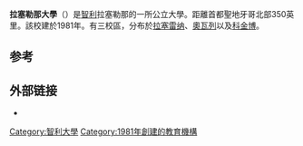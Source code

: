 {{Expand language|1=es|time=2020-12-13T01:34:06+00:00}}
{{Infobox university 
|name           = Universidad de La Serena
|image          = Universidad de La Serena escudo.png
|motto          = ''Tu Universidad Estatal en la Región Coquimbo''{{es icon}}
|type           = 公立大学
|established    = 1981年
|country        = {{CHI}}
|city           = [[拉塞雷纳|拉塞雷纳]]、[[科金博|科金博]]、[[奧瓦列|奧瓦列]]<ref name=autogenerated2>{{cite web |title=University of La Serena international relations |url=http://www.userena.cl/international_relations.html |work=userena.cl |accessdate=June 7, 2011 |archive-date=2010-12-26 |archive-url=https://web.archive.org/web/20101226174951/http://userena.cl/international_relations.html |dead-url=no }}</ref>
|students       = 8,000
|website        = [http://www.userena.cl/ www.userena.cl]
}}
'''拉塞勒那大學'''（{{lang-es|Universidad de La Serena}}）是[[智利|智利]]拉塞勒那的一所公立大學。距離首都聖地牙哥北部350英里。該校建於1981年。有三校區，分布於[[拉塞雷纳|拉塞雷纳]]、[[奧瓦列|奧瓦列]]以及[[科金博|科金博]]。

==参考==
{{refs}}

==外部链接==
*{{official}}

{{univ-stub}}
{{coord|display=title}}
{{normdaten}}
[[Category:智利大學|Category:智利大學]]
[[Category:1981年創建的教育機構|Category:1981年創建的教育機構]]